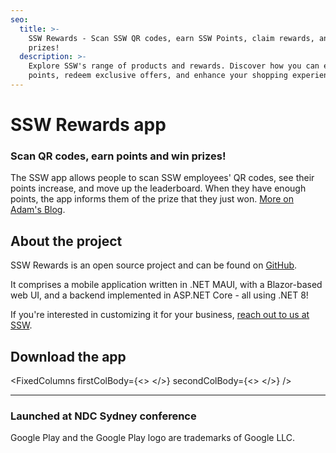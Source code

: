 ```yaml
---
seo:
  title: >-
    SSW Rewards - Scan SSW QR codes, earn SSW Points, claim rewards, and win
    prizes!
  description: >-
    Explore SSW's range of products and rewards. Discover how you can earn
    points, redeem exclusive offers, and enhance your shopping experience.
---
```


# SSW Rewards app

### Scan QR codes, earn points and win prizes!

The SSW app allows people to scan SSW employees' QR codes, see their
points increase, and move up the leaderboard. When they have enough points, the
app informs them of the prize that they just won. [More on Adam's Blog](https://adamcogan.com/2019/11/06/ssw-had-fun-at-ndc-gotta-catch-em-all/).

<UtilityButton buttonText="Videos" link="https://www.youtube.com/@sswrewards/videos" size="small" uncentered={false} removeTopMargin={true} openInNewTab={true} btnIcon="BsArrowRightCircle" animated={true} />

<VideoEmbed url="https://www.youtube.com/watch?v=UVjun9hPwTc" videoWidth="w-full" removeMargin={true} caption="New SSW Rewards App - connect and learn about SSW and win great prizes!" duration="43 sec" />

## About the project

SSW Rewards is an open source project and can be found on [GitHub](https://github.com/SSWConsulting/SSW.Rewards).

It comprises a mobile application written in .NET MAUI, with a Blazor-based web UI, and a backend implemented in ASP.NET Core - all using .NET 8!

If you're interested in customizing it for your business, [reach out to us at SSW](https://www.ssw.com.au/company/contact-us).

## Download the app

<FixedColumns
  firstColBody={<>
    <CustomImage src="/images/products/app-store.svg" altText="Download on the App Store" height={100} width={320} link="https://apps.apple.com/ca/app/ssw-rewards/id1482994853" />
  </>}
  secondColBody={<>
    <CustomImage src="/images/products/play-store-banner.png" altText="Get it on Google Play" height={100} width={360} link="https://play.google.com/store/apps/details?id=com.ssw.consulting&pcampaignid=pcampaignidMKT-Other-global-all-co-prtnr-py-PartBadge-Mar2515-1" />
  </>}
/>

***

### Launched at NDC Sydney conference

<TweetEmbed url="https://twitter.com/SSW_TV/status/1184008604619284482" />

Google Play and the Google Play logo are trademarks of Google LLC.
